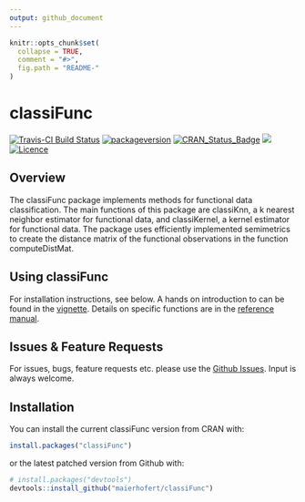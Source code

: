 ```yaml
---
output: github_document
---
```


<!-- README.md is generated from README.Rmd. Please edit that file -->

```r
knitr::opts_chunk$set(
  collapse = TRUE,
  comment = "#>",
  fig.path = "README-"
)
```

# classiFunc
[![Travis-CI Build Status](https://api.travis-ci.org/maierhofert/classiFunc.svg?branch=master)](https://travis-ci.org/r-lib/classiFunc)
[![packageversion](https://img.shields.io/badge/Package%20version-0.1.1-orange.svg?style=flat-square)](commits/master)
[![CRAN_Status_Badge](https://www.r-pkg.org/badges/version/classiFunc)](https://cran.r-project.org/package=classiFunc)
[![](https://cranlogs.r-pkg.org/badges/classiFunc)](https://cran.rstudio.com/web/packages/classiFunc/index.html)
[![Licence](https://img.shields.io/badge/licence-GPL--3-blue.svg)](https://www.gnu.org/licenses/gpl-3.0.en.html)



## Overview
The classiFunc package implements methods for functional data classification. The main functions of this package are classiKnn, a k nearest neighbor estimator for functional data, and classiKernel, a kernel estimator for functional data. The package uses efficiently implemented semimetrics to create the distance matrix of the functional observations in the function computeDistMat. 

## Using classiFunc
For installation instructions, see below.
A hands on introduction to \code{classiFunc} can be found in the [vignette](https://cran.r-project.org/package=classiFunc/vignettes/classiFunc.html).
Details on specific functions are in the [reference manual](https://cran.r-project.org/package=classiFunc/classiFunc.pdf).

## Issues & Feature Requests
For issues, bugs, feature requests etc. please use the [Github Issues](https://github.com/maierhofert/classiFunc/issues). Input is always welcome.

## Installation

You can install the current classiFunc version from CRAN with:

```r
install.packages("classiFunc")
```


or the latest patched version from Github with:

```r
# install.packages("devtools")
devtools::install_github("maierhofert/classiFunc")
```

<!-- ## Example -->

<!-- This is a basic example which shows you how to solve a common problem: -->

<!-- ```{r example} -->
<!-- ## basic example code -->
<!-- ``` -->
